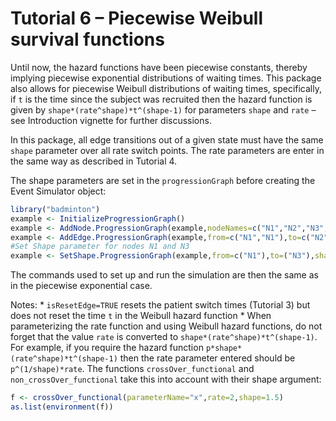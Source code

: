 <!--
%\VignetteEngine{knitr::knitr}
%\VignetteIndexEntry{Tutorial 6 -- Piecewise Weibull survival functions}
-->

Tutorial 6 -- Piecewise Weibull survival functions
========================================================

Until now, the hazard functions have been piecewise constants, thereby implying piecewise exponential distributions of waiting times. This package also allows for piecewise Weibull distributions of waiting times, specifically, if ```t``` is the time since the subject was recruited then the hazard function is given by ```shape*(rate^shape)*t^(shape-1)``` for parameters ```shape``` and ```rate``` -- see Introduction vignette for further discussions.   

In this package, all edge transitions out of a given state must have the same ```shape``` parameter over all rate switch points. The rate parameters are enter in the same way as described in Tutorial 4.

The shape parameters are set in the ```progressionGraph``` before creating the Event Simulator object:

```r
library("badminton") 
example <- InitializeProgressionGraph()
example <- AddNode.ProgressionGraph(example,nodeNames=c("N1","N2","N3","N4"))
example <- AddEdge.ProgressionGraph(example,from=c("N1","N1"),to=c("N2","N3"))
#Set Shape parameter for nodes N1 and N3
example <- SetShape.ProgressionGraph(example,from=c("N1"),to=("N3"),shape=1.4) 
```

The commands used to set up and run the simulation are then the same as in the piecewise exponential case.

Notes:
* ```isResetEdge=TRUE``` resets the patient switch times (Tutorial 3) but does not reset the time ```t``` in the Weibull hazard function
* When parameterizing the rate function and using Weibull hazard functions, do not forget that the value ```rate``` is converted to ```shape*(rate^shape)*t^(shape-1)```. For example, if you require the hazard function ```p*shape*(rate^shape)*t^(shape-1)``` then the rate parameter entered should be ```p^(1/shape)*rate```. The functions ```crossOver_functional``` and ```non_crossOver_functional``` take this into account with their shape argument:

```r
f <- crossOver_functional(parameterName="x",rate=2,shape=1.5)
as.list(environment(f))
```